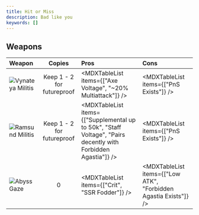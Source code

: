 ```yaml
---
title: Hit or Miss
description: Bad like you
keywords: []
---
```


## Weapons

<div className="[&_td]:align-middle w-full [&_img]:my-2 [&_img]:min-w-[112px] md:[&_img]:w-[206px]">

| Weapon                                       |           Copies           | Pros                                                                                                          | Cons                                                             |
| :------------------------------------------- | :------------------------: | :------------------------------------------------------------------------------------------------------------ | :--------------------------------------------------------------- |
| ![Vynateya Militis](/weapon/1040314700.webp) | Keep 1 - 2 for futureproof | <MDXTableList items={["Axe Voltage", "~20% Multiattack"]} />                                                  | <MDXTableList items={["PnS Exists"]} />                          |
| ![Ramsund Militis](/weapon/1040419600.webp)  | Keep 1 - 2 for futureproof | <MDXTableList items={["Supplemental up to 50k", "Staff Voltage", "Pairs decently with Forbidden Agastia"]} /> | <MDXTableList items={["PnS Exists"]} />                          |
| ![Abyss Gaze](/weapon/1040508900.webp)       |             0              | <MDXTableList items={["Crit", "SSR Fodder"]} />                                                               | <MDXTableList items={["Low ATK", "Forbidden Agastia Exists"]} /> |

</div>
